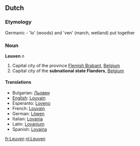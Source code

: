 ==Dutch==

===Etymology===

Germanic - 'lo' (woods) and 'ven' (march, wetland) put together

===Noun===
'''Leuven''' ''n''

# Capital city of the province [[Flemish Brabant]], [[Belgium]]
# Capital city of the '''subnational state Flanders''', [[Belgium]]

====Translations====
*Bulgarian: [[Льовен]]
*[[English]]: [[Louvain]]
*Esperanto: [[Loveno]]
*French: [[Louvain]] {{m}}
*German: [[Löwen]] {{n}}
*Italian: [[Lovania]]
*Latin: [[Lovanium]]
*Spanish: [[Lovaina]]

[[fr:Leuven]]
[[nl:Leuven]]